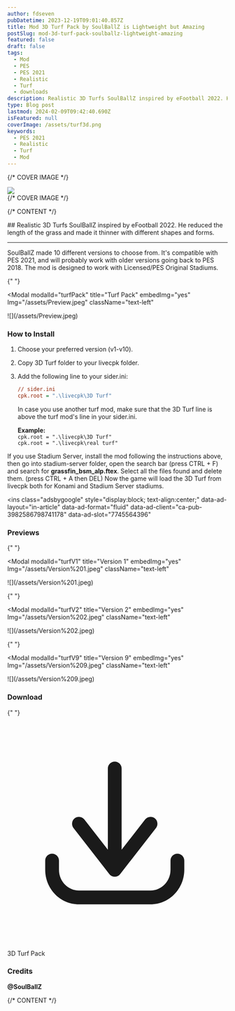 ```yaml
---
author: fdseven
pubDatetime: 2023-12-19T09:01:40.857Z
title: Mod 3D Turf Pack by SoulBallZ is Lightweight but Amazing
postSlug: mod-3d-turf-pack-soulballz-lightweight-amazing
featured: false
draft: false
tags:
  - Mod
  - PES
  - PES 2021
  - Realistic
  - Turf
  - downloads
description: Realistic 3D Turfs SoulBallZ inspired by eFootball 2022. He reduced the length of the grass and made it thinner with different shapes and forms.
type: Blog post
lastmod: 2024-02-09T09:42:40.690Z
isFeatured: null
coverImage: /assets/turf3d.png
keywords:
  - PES 2021
  - Realistic
  - Turf
  - Mod
---
```



{/* COVER IMAGE */}

<div class="col-start-1 col-span-8 lg:col-start-2 lg:col-end-9 lg:row-span-2 mt-0 lg:-mt-40">
  <div className="relative lg:-mr-8">
    <img
      transition:persist
      src={frontmatter.coverImage}
      className="cover w-full aspect-video object-cover"
    />
  </div>
</div>
{/* COVER IMAGE */}

{/* CONTENT */}

<div class="col-span-8 md:col-start-2 md:col-span-6 lg:col-start-2 lg:col-span-4 [&>h2]:!mt-0">
  ## Realistic 3D Turfs SoulBallZ inspired by eFootball 2022. He reduced the length of the grass and made it thinner with different shapes and forms.
  <hr />

SoulBallZ made 10 different versions to choose from. It's compatible with PES 2021, and will probably work with older versions going back to PES 2018.
The mod is designed to work with Licensed/PES Original Stadiums.

{" "}

<Modal
  modalId="turfPack"
  title="Turf Pack"
  embedImg="yes"
  Img="/assets/Preview.jpeg"
  className="text-left"
>
  <main slot="main" class="relative">
    ![](/assets/Preview.jpeg)
  </main>
</Modal>

### How to Install

1. Choose your preferred version (v1-v10).
2. Copy 3D Turf folder to your livecpk folder.
3. Add the following line to your sider.ini: <br />

   ```ini
   // sider.ini
   cpk.root = ".\livecpk\3D Turf"
   ```

   In case you use another turf mod, make sure that the 3D Turf line is above the turf mod's line in your sider.ini.

   **Example:** <br />
   `cpk.root = ".\livecpk\3D Turf"` <br />
   `cpk.root = ".\livecpk\real turf"`

If you use Stadium Server, install the mod following the instructions above, then go into stadium-server folder, open the search bar (press CTRL + F) and search for **grassfin_bsm_alp.ftex**. Select all the files found and delete them. (press CTRL + A then DEL) Now the game will load the 3D Turf from livecpk both for Konami and Stadium Server stadiums.

<script
  async
  src="https://pagead2.googlesyndication.com/pagead/js/adsbygoogle.js?client=ca-pub-3982586798741178"
  crossorigin="anonymous"
></script>

<ins
  class="adsbygoogle"
  style="display:block; text-align:center;"
  data-ad-layout="in-article"
  data-ad-format="fluid"
  data-ad-client="ca-pub-3982586798741178"
  data-ad-slot="7745564396"
></ins>
<script>(adsbygoogle = window.adsbygoogle || []).push({});</script>

### Previews

{" "}

<Modal
  modalId="turfV1"
  title="Version 1"
  embedImg="yes"
  Img="/assets/Version%201.jpeg"
  className="text-left"
>
  <main slot="main" class="relative">
    ![](/assets/Version%201.jpeg)
  </main>
</Modal>

{" "}

<Modal
  modalId="turfV2"
  title="Version 2"
  embedImg="yes"
  Img="/assets/Version%202.jpeg"
  className="text-left"
>
  <main slot="main" class="relative">
    ![](/assets/Version%202.jpeg)
  </main>
</Modal>

{" "}

<Modal
  modalId="turfV9"
  title="Version 9"
  embedImg="yes"
  Img="/assets/Version%209.jpeg"
  className="text-left"
>
  <main slot="main" class="relative">
    ![](/assets/Version%209.jpeg)
  </main>
</Modal>

### Download

{" "}

<div className="flex flex-wrap gap-2">
  <LinkButton
    targetNew={true}
    title="3D Turf Pack by SoulBallZ"
    href="https://modsfire.com/4Z7Uzuca927L3M3"
    className="flex items-center [&>p]:!m-0 px-4 !text-skin-inverted [&>p]:!text-skin-inverted [&>p>svg]:text-skin-inverted bg-skin-accent rounded-full !decoration-transparent border border-skin-accent transition duration-500"
  >
    <svg
      class="text-skin-inverted"
      viewBox="0 0 24 24"
      fill="none"
      xmlns="http://www.w3.org/2000/svg"
    >
      <g id="SVGRepo_bgCarrier" stroke-width="0"></g>
      <g
        id="SVGRepo_tracerCarrier"
        stroke-linecap="round"
        stroke-linejoin="round"
      ></g>
      <g id="SVGRepo_iconCarrier">
        <path
          d="M5.625 15C5.625 14.5858 5.28921 14.25 4.875 14.25C4.46079 14.25 4.125 14.5858 4.125 15H5.625ZM4.875 16H4.125H4.875ZM19.275 15C19.275 14.5858 18.9392 14.25 18.525 14.25C18.1108 14.25 17.775 14.5858 17.775 15H19.275ZM11.1086 15.5387C10.8539 15.8653 10.9121 16.3366 11.2387 16.5914C11.5653 16.8461 12.0366 16.7879 12.2914 16.4613L11.1086 15.5387ZM16.1914 11.4613C16.4461 11.1347 16.3879 10.6634 16.0613 10.4086C15.7347 10.1539 15.2634 10.2121 15.0086 10.5387L16.1914 11.4613ZM11.1086 16.4613C11.3634 16.7879 11.8347 16.8461 12.1613 16.5914C12.4879 16.3366 12.5461 15.8653 12.2914 15.5387L11.1086 16.4613ZM8.39138 10.5387C8.13662 10.2121 7.66533 10.1539 7.33873 10.4086C7.01212 10.6634 6.95387 11.1347 7.20862 11.4613L8.39138 10.5387ZM10.95 16C10.95 16.4142 11.2858 16.75 11.7 16.75C12.1142 16.75 12.45 16.4142 12.45 16H10.95ZM12.45 5C12.45 4.58579 12.1142 4.25 11.7 4.25C11.2858 4.25 10.95 4.58579 10.95 5H12.45ZM4.125 15V16H5.625V15H4.125ZM4.125 16C4.125 18.0531 5.75257 19.75 7.8 19.75V18.25C6.61657 18.25 5.625 17.2607 5.625 16H4.125ZM7.8 19.75H15.6V18.25H7.8V19.75ZM15.6 19.75C17.6474 19.75 19.275 18.0531 19.275 16H17.775C17.775 17.2607 16.7834 18.25 15.6 18.25V19.75ZM19.275 16V15H17.775V16H19.275ZM12.2914 16.4613L16.1914 11.4613L15.0086 10.5387L11.1086 15.5387L12.2914 16.4613ZM12.2914 15.5387L8.39138 10.5387L7.20862 11.4613L11.1086 16.4613L12.2914 15.5387ZM12.45 16V5H10.95V16H12.45Z"
          fill="currentColor"
        ></path>
      </g>
    </svg>
    <p>3D Turf Pack</p>
  </LinkButton>
</div>

### Credits

**@SoulBallZ**

</div>
{/* CONTENT */}
